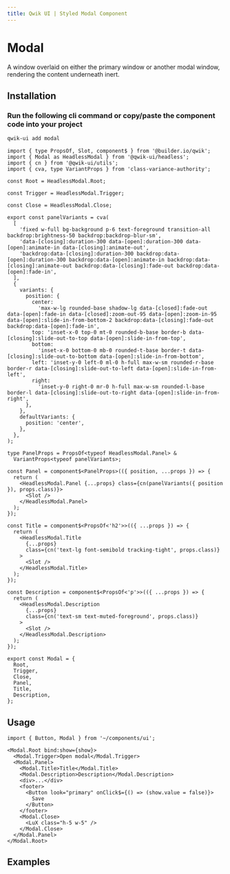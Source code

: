 ```yaml
---
title: Qwik UI | Styled Modal Component
---
```




<StatusBanner status={statusByComponent.styled.Modal} />

# Modal

A window overlaid on either the primary window or another modal window, rendering the content underneath inert.

<ShowcaseHero />

## Installation

### Run the following cli command or copy/paste the component code into your project

```sh
qwik-ui add modal
```

```tsx
import { type PropsOf, Slot, component$ } from '@builder.io/qwik';
import { Modal as HeadlessModal } from '@qwik-ui/headless';
import { cn } from '@qwik-ui/utils';
import { cva, type VariantProps } from 'class-variance-authority';

const Root = HeadlessModal.Root;

const Trigger = HeadlessModal.Trigger;

const Close = HeadlessModal.Close;

export const panelVariants = cva(
  [
    'fixed w-full bg-background p-6 text-foreground transition-all backdrop:brightness-50 backdrop:backdrop-blur-sm',
    'data-[closing]:duration-300 data-[open]:duration-300 data-[open]:animate-in data-[closing]:animate-out',
    'backdrop:data-[closing]:duration-300 backdrop:data-[open]:duration-300 backdrop:data-[open]:animate-in backdrop:data-[closing]:animate-out backdrop:data-[closing]:fade-out backdrop:data-[open]:fade-in',
  ],
  {
    variants: {
      position: {
        center:
          'max-w-lg rounded-base shadow-lg data-[closed]:fade-out data-[open]:fade-in data-[closed]:zoom-out-95 data-[open]:zoom-in-95 data-[open]:slide-in-from-bottom-2 backdrop:data-[closing]:fade-out backdrop:data-[open]:fade-in',
        top: 'inset-x-0 top-0 mt-0 rounded-b-base border-b data-[closing]:slide-out-to-top data-[open]:slide-in-from-top',
        bottom:
          'inset-x-0 bottom-0 mb-0 rounded-t-base border-t data-[closing]:slide-out-to-bottom data-[open]:slide-in-from-bottom',
        left: 'inset-y-0 left-0 ml-0 h-full max-w-sm rounded-r-base border-r data-[closing]:slide-out-to-left data-[open]:slide-in-from-left',
        right:
          'inset-y-0 right-0 mr-0 h-full max-w-sm rounded-l-base border-l data-[closing]:slide-out-to-right data-[open]:slide-in-from-right',
      },
    },
    defaultVariants: {
      position: 'center',
    },
  },
);

type PanelProps = PropsOf<typeof HeadlessModal.Panel> &
  VariantProps<typeof panelVariants>;

const Panel = component$<PanelProps>(({ position, ...props }) => {
  return (
    <HeadlessModal.Panel {...props} class={cn(panelVariants({ position }), props.class)}>
      <Slot />
    </HeadlessModal.Panel>
  );
});

const Title = component$<PropsOf<'h2'>>(({ ...props }) => {
  return (
    <HeadlessModal.Title
      {...props}
      class={cn('text-lg font-semibold tracking-tight', props.class)}
    >
      <Slot />
    </HeadlessModal.Title>
  );
});

const Description = component$<PropsOf<'p'>>(({ ...props }) => {
  return (
    <HeadlessModal.Description
      {...props}
      class={cn('text-sm text-muted-foreground', props.class)}
    >
      <Slot />
    </HeadlessModal.Description>
  );
});

export const Modal = {
  Root,
  Trigger,
  Close,
  Panel,
  Title,
  Description,
};
```

## Usage

```tsx
import { Button, Modal } from '~/components/ui';
```

```tsx
<Modal.Root bind:show={show}>
  <Modal.Trigger>Open modal</Modal.Trigger>
  <Modal.Panel>
    <Modal.Title>Title</Modal.Title>
    <Modal.Description>Description</Modal.Description>
    <div>...</div>
    <footer>
      <Button look="primary" onClick$={() => (show.value = false)}>
        Save
      </Button>
    </footer>
    <Modal.Close>
      <LuX class="h-5 w-5" />
    </Modal.Close>
  </Modal.Panel>
</Modal.Root>
```

## Examples

<ShowcaseSheet />
